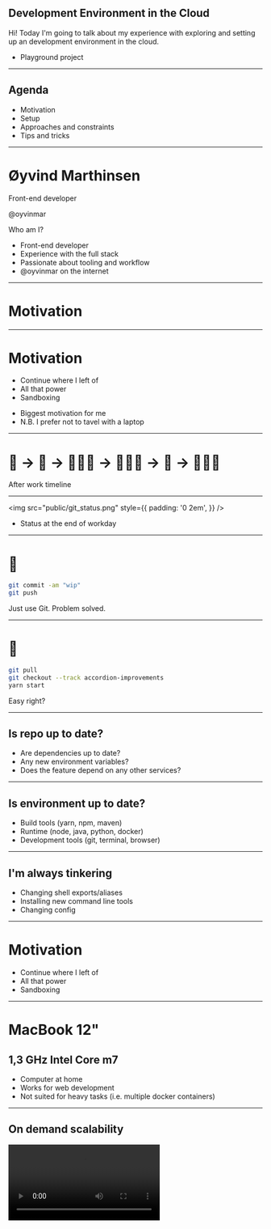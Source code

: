 


<Head>
  <title>Developing in the cloud</title>
</Head>

<!--- Intro -->

## Development Environment in the Cloud

<Notes>
Hi! Today I'm going to talk about my experience with exploring and setting up an development environment in the cloud.

- Playground project

</Notes>

---

## Agenda

- Motivation
- Setup
- Approaches and constraints
- Tips and tricks

---

# Øyvind Marthinsen

Front-end developer

@oyvinmar

<Notes>

Who am I?

- Front-end developer
- Experience with the full stack
- Passionate about tooling and workflow
- @oyvinmar on the internet

</Notes>

<!--- Motivation -->

---

# Motivation

---

# Motivation

<ul>
  <Highlight item={0}>
    <li>Continue where I left of</li>
    <li>All that power</li>
    <li>Sandboxing</li>
  </Highlight>
</ul>

<Notes>

- Biggest motivation for me
- N.B. I prefer not to tavel with a laptop

</Notes>

---

<h1><Flip>🏃</Flip> → <Flip>🚋</Flip> → 🧸👶🏻 → 👨🏻‍🍳 → 🛌 → 👨🏻‍💻</h1>

<Notes> After work timeline </Notes>

---

<img
  src="public/git_status.png"
  style={{
    padding: '0 2em',
  }}
/>

<Notes>

- Status at the end of workday

</Notes>

---

##

# :office:

```bash
git commit -am "wip"
git push
```

<Notes>

Just use Git. Problem solved.

</Notes>

---

# :house_with_garden:

```bash
git pull
git checkout --track accordion-improvements
yarn start
```

<Notes>

Easy right?

</Notes>

---

## Is repo up to date?

- Are dependencies up to date?
- Any new environment variables?
- Does the feature depend on any other services?

---

## Is environment up to date?

- Build tools (yarn, npm, maven)
- Runtime (node, java, python, docker)
- Development tools (git, terminal, browser)

---

## I'm always tinkering

- Changing shell exports/aliases
- Installing new command line tools
- Changing config

---

# Motivation

<ul>
  <Highlight item={1}>
    <li>Continue where I left of</li>
    <li>All that power</li>
    <li>Sandboxing</li>
  </Highlight>
</ul>

---

# MacBook 12"

## 1,3 GHz Intel Core m7

<Notes>

- Computer at home
- Works for web development
- Not suited for heavy tasks (i.e. multiple docker containers)

</Notes>

---

## On demand scalability

<video src="public/scalability.mp4" autoPlay loop />

<Notes>

- Not locked to a physical device
- Scale CPU/RAM after task

</Notes>

---

# Motivation

<ul>
  <Highlight item={2}>
    <li>Continue where I left of</li>
    <li>All that power</li>
    <li>Sandboxing</li>
  </Highlight>
</ul>

---

### Sandbox the development environment

<img
  src="public/sandbox.jpg"
  style={{
    maxWidth: '70%',
  }}
/>

<Notes>

- Testing new languages/development tools
- Separate server for each project
- Easy project switching (i.e. running docker container)

</Notes>

---

<!--- Setup -->

# Setup

---

<h2 style={{marginBottom: '-0.5em'}}>Architecture</h2>

<img style={{ width: '100vw' }} src="public/remote-architecture_white.svg" />

<Notes>

- The server runs a web server
- The server supports web sockets
- The browser can easily be replaced by a REST-client
- The client/editor edits files securely through ssh
- An alternative to a web server is SSH port forwarding.

</Notes>

---

<img src="public/DO_Logo_Horizontal_Blue.png" />

- Cheap and predictable pricing
- Simple interface
- Already had an account

---

## Server setup

- Ubuntu
- Development tools (git, Node.js, etc)
- SSH login
- NGINX
- Let's Encrypt

<Notes>

- Standard web server setup.
- Ubuntu with firewall enabled.
- Web sockets enabled in NGINX
- An alternative to NGINX is SSH port forwarding.

</Notes>

---

## Editing code

<video src="public/coding.mp4" autoPlay loop />

<Notes>

Server setup was pretty straightforward, but how to edit the code from remote was the hard part.

</Notes>

---

## Approaches

- SSH
- rsync + watchman
- Nuclide
- VSCode remote-development extension

---

## Keep it simple, stupid (KISS)

Use ssh and run vim or emacs on the server

---

<video src="/public/nope.mp4" autoPlay loop />

<Notes>

- I prefer VSCode

</Notes>

---

## rsync + watchman

<Split>

<img
  src="public/rsync_logo.png"
  style={{
    maxWidth: '250px',
    marginRight: '1.5em',
  }}
/>

<img
  src="public/watchman_logo.png"
  style={{
    maxWidth: '250px',
    marginLeft: '1.5em',
  }}
/>

<GothamHeading
  style={{
    marginTop: 0,
    marginLeft: '1.5em',
  }}
>
  Watchman
</GothamHeading>

</Split>

<Notes>

- Use watchman to watch for local file changes and use rsync to send them to the server

</Notes>

---

## All tooling must run locally

<Appear>
  <video src="public/throw_paper.mp4" autoPlay loop />
</Appear>

<Notes>

- For example linting, type checking, compiling etc
- Issues with git

</Notes>

---

## Language Server Protocol (LSP)

<AlignLeft>

Builtin: VSCode, Atom, Eclipse Che

Plugins: Sublime, vim/neovim, Emacs, etc..

</AlignLeft>

<Notes>

- Warning: Minor digression. But this is what enables the next two approaches I will describe
- Standardized protocol for how an editor and a language server communicate. The server provides advanced language information.

</Notes>

---

<img src="public/language-server-sequence.png" />

<Notes>

- Example of how communication flows.
- Server enables features such as autocomplete, goto definition, or documentation on hover.

</Notes>

---

<GothamHeading
  variant="h1"
  style={{
    display: 'flex',
    alignItems: 'center',
  }}
>
  <img src="/public/nuclide_logo.png" style={{ height: '80px' }} />
  <span style={{ marginLeft: '12px' }}>Nuclide</span>
</GothamHeading>

- The Facebook "IDE"
- Atom with a bunch of plugins
- Built in remote development support

<Notes>

- Next approach

</Notes>

---

## Digging into Nuclide source

<video src="public/digging.mp4" autoPlay loop />

<Notes>

How is this stuff implemented?

</Notes>

---

## Nuclide VSCode extension

> Adds remote development capabilities to vscode 🤠

<Notes>

- Communicates with a fork of the nuclide server

</Notes>

---

## Nuclide VSCode extension

- Secure bidirectional channel
- File operations
- CVS integration (Mercurial)
- LSP integration

<Notes>

- Automatically install a server on the host
- Written in javascript with flow types

</Notes>

---

## I can hack this

<video src="public/hacking.mp4" autoPlay loop />

---

## Nuclide VS Code extension

- Secure bidirectional channel ✅
- File operations ✅
- CVS integration ⏸
- LSP integration 🏗

---

<img src="/public/introducing_remote.png" style={{ maxWidth: '80%' }} />

---

## VSCode Remote - SSH

> Open a remote folder on any remote machine, virtual machine, or container with a running SSH server.

---

## Can use all VSCode features

- UI Extensions run locally 🏡
- Workspace extensions remotely 🏢
- Debugging on the SSH host 🐛
- Forward port from host 🚀

<Notes>

- UI (snippets, keymaps vim/emacs, themes)
- Workspace (completion, linters, formatter)
- Debug
- SSH port forwarding

</Notes>

---

# TL;DR

## It just works

---

## Minor issues

- SSH connection hangs sometimes
- Slower assets download
- Not open source
- Does not solve config

<Notes>

- When waking from sleep. Not explored in depth.
- Big js bundles with embedded source maps can be an issue (10 mb). Hot-module reloading mitigates the issue
- Microsoft Azure bundling?
- Actually exacerbate the need for automating config

</Notes>

---

# Tips and tricks

---

## Master the command line

- Learn SSH and SCP
- Master a terminal editor (vim, emacs, nano)
- File operations (ls, mv, rm)
- Process management (ps, top, kill)

---

## Keep config in dotfiles

<video
  src="public/dotfiles_init.mp4"
  autoPlay
  loop
  style={{ maxWidth: '70%' }}
/>

<Notes>

- Link config/dotfiles (shell, vim, ssh, tmux).
- Install the tools I most commonly use.
- Can re-execute the command at any time to synchronize anything that might have changed.

</Notes>

---

## Use tmux

<img src="public/tmux.png" style={{ maxWidth: '70%' }} />

<Notes>

- Why haven't I used this before??
- Terminal multiplexer (what the hell does that mean?)
- Basically a window manger inside your terminal
- Sessions is the thing that makes it invaluable for remote development
- Can exit/detach from a session (i.e. disconnect from the server) and tmux keeps the session alive

</Notes>

---

## Unexplored benefits

- Develop in the production/test environment
- Great for onboarding?
- Security
- Develop on an tablet (i.e. iPad)

<Notes>

- Test code in the real environment. Low latency other service. Easier project setup?
- Automating project development setup
- No sensitive info on computer
- See CodeServer. Develop with VSCode in the browser

</Notes>

---

### Hype

<Split>

<div>

<img src="public/tweet_blown.png" style={{ maxWidth: '80%' }} />

<img src="public/tweet_tablet.png" style={{ maxWidth: '80%' }} />

</div>

<img src="public/tweet_changes_everything.png" style={{ maxWidth: '80%' }} />

<img src="public/tweet_setup.png" style={{ maxWidth: '80%' }} />

</Split>

<Notes>

- Not mainstream, but getting there.
- Looking for buzz (and seeing it)
- Facebook and Google have done this for years

</Notes>

---

<AlignLeft>

# Links

[Digital Ocean](https://www.digitalocean.com/)
[rsync](https://en.wikipedia.org/wiki/Rsync)
[Watchman](https://facebook.github.io/watchman/)
[SSH](https://en.wikipedia.org/wiki/Secure_Shell)
[Let’s Encrypt](https://letsencrypt.org/)
[Language Server Protocol](https://langserver.org/)
[VSCode Remote SSH Extension](https://marketplace.visualstudio.com/items?itemName=ms-vscode-remote.remote-ssh)
[VSCode Remote Development using SSH (tutorial)](https://code.visualstudio.com/docs/remote/ssh)
[Nuclide](https://nuclide.io/)
[Dotfiles guide](http://dotfiles.github.io/)
[My dotfiles](https://github.com/oyvinmar/dotfiles)

 </AlignLeft>

---

## Thanks for listening!
